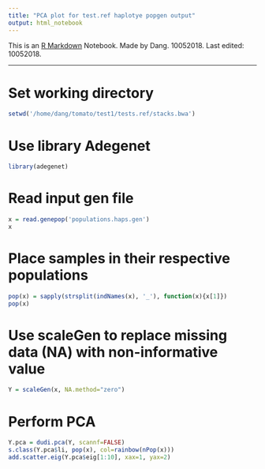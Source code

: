 ```yaml
---
title: "PCA plot for test.ref haplotye popgen output"
output: html_notebook
---
```


This is an [R Markdown](http://rmarkdown.rstudio.com) Notebook. 
Made by Dang. 10052018.
Last edited: 10052018.

---

# Set working directory 
```r
setwd('/home/dang/tomato/test1/tests.ref/stacks.bwa')
```


# Use library Adegenet
```r
library(adegenet)
```

# Read input gen file
```r
x = read.genepop('populations.haps.gen')
x
```

# Place samples in their respective populations
```r
pop(x) = sapply(strsplit(indNames(x), '_'), function(x){x[1]})
pop(x)
```
# Use scaleGen to replace missing data (NA) with non-informative value
```r
Y = scaleGen(x, NA.method="zero")
```


# Perform PCA
```r
Y.pca = dudi.pca(Y, scannf=FALSE)
s.class(Y.pca$li, pop(x), col=rainbow(nPop(x)))
add.scatter.eig(Y.pca$eig[1:10], xax=1, yax=2)
```






